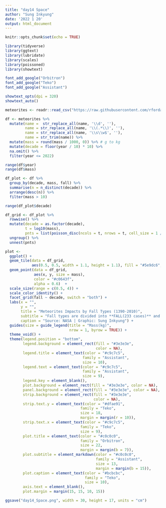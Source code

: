 ```yaml
---
title: "day14 Space"
author: "Sung Inkyung"
date: '2022 1 20'
output: html_document
---
```


```r
knitr::opts_chunk$set(echo = TRUE)
```

```r
library(tidyverse)
library(ggtext)
library(lubridate)
library(scales)
library(poissoned)
library(showtext)

font_add_google("Orbitron")
font_add_google("Teko")
font_add_google("Assistant")

showtext_opts(dpi = 320)
showtext_auto()

```


```r
meteorites <- readr::read_csv("https://raw.githubusercontent.com/rfordatascience/tidytuesday/master/data/2019/2019-06-11/meteorites.csv")

df <- meteorites %>%
  mutate(name =  str_replace_all(name, '\\d', ''),
         name = str_replace_all(name, '\\(.*\\)', ''),
         name = str_replace_all(name, '\\s\\w$', ''),
         name = str_trim(name)) %>% 
  mutate(mass = round(mass / 1000, 0)) %>% # g to kg
  mutate(decade = floor(year / 10) * 10) %>% 
  na.omit() %>% 
  filter(year <= 2022)

range(df$year)
range(df$mass)

df_plot <- df %>% 
  group_by(decade, mass, fall) %>% 
  summarise(n = n_distinct(decade)) %>% 
  arrange(desc(n)) %>% 
  filter(mass > 10)

range(df_plot$decade)

df_grid <- df_plot %>% 
  rowwise() %>% 
  mutate(decade = as.factor(decade),
         t = log10(mass),
         pnts = list(poisson_disc(ncols = t, nrows = t, cell_size = 1 / t))) %>% 
  ungroup() %>% 
  unnest(pnts)
```


```r
plot <- 
  ggplot() +
  geom_tile(data = df_grid,
            aes(0.5, 0.5, width = 1.1, height = 1.1), fill = "#5e9dc6", stat = "unique", show.legend = F) +
  geom_point(data = df_grid,
             aes(x, y, size = mass),
             color = "#c0643f",
             alpha = 0.6)  +
  scale_size(range = c(0.5, 4)) +
  scale_color_identity() +
  facet_grid(fall ~ decade, switch = "both") +
  labs(x = "",
       y = "",
       title = "Meteorites Impacts by Fall Types (1390-2010)",
       subtitle = "Fall types are divided into **FALL(233 cases)** and **FOUND(650 cases)**",
       caption = "Source: NASA | Graphic: Sung Inkyung") +
  guides(size = guide_legend(title = "Mass(kg)",
                             nrow = 1, byrow = TRUE)) +
  theme_void() +
  theme(legend.position = "bottom",
        legend.background = element_rect(fill = "#3e3e3e",
                                         color = NA),
        legend.title = element_text(color = "#c9c7c5",
                                   family = "Assistant",
                                   size = 10),
        legend.text = element_text(color = "#c9c7c5",
                                   family = "Assistant",
                                   size = 9),
        legend.key = element_blank(),
        plot.background = element_rect(fill = "#3e3e3e", color = NA),
        panel.background = element_rect(fill = "#3e3e3e", color = NA),
        strip.background = element_rect(fill = "#3e3e3e",
                                        color = NA),
        strip.text.y = element_text(color = "#dfae91",
                                  family = "Teko",
                                  size = 18,
                                  margin = margin(r = 10)),
        strip.text.x = element_text(color = "#c9c7c5",
                                  family = "Teko",
                                  size = 9),
        plot.title = element_text(color = "#c0c0c0",
                                  family = "Orbitron",
                                  size = 22,
                                  margin = margin(b = 7)),
        plot.subtitle = element_markdown(color = "#c0c0c0",
                                         family = "Assistant",
                                         size = 13,
                                         margin = margin(b = 15)),
        plot.caption = element_text(color = "#bcbcbc",
                                    family = "Teko",
                                    size = 10),
        axis.text = element_blank(),
        plot.margin = margin(15, 15, 10, 15))

ggsave("day14_Space.png", width = 30, height = 17, units = "cm")
  
```

